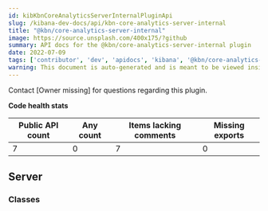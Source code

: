 ```yaml
---
id: kibKbnCoreAnalyticsServerInternalPluginApi
slug: /kibana-dev-docs/api/kbn-core-analytics-server-internal
title: "@kbn/core-analytics-server-internal"
image: https://source.unsplash.com/400x175/?github
summary: API docs for the @kbn/core-analytics-server-internal plugin
date: 2022-07-09
tags: ['contributor', 'dev', 'apidocs', 'kibana', '@kbn/core-analytics-server-internal']
warning: This document is auto-generated and is meant to be viewed inside our experimental, new docs system. Reach out in #docs-engineering for more info.
---
```




Contact [Owner missing] for questions regarding this plugin.

**Code health stats**

| Public API count  | Any count | Items lacking comments | Missing exports |
|-------------------|-----------|------------------------|-----------------|
| 7 | 0 | 7 | 0 |

## Server

### Classes
<DocDefinitionList data={kbnCoreAnalyticsServerInternalObj.server.classes}/>

